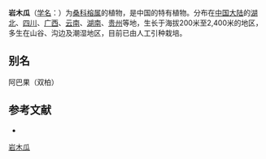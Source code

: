 {{Speciesbox
| name = 岩木瓜
| status = 
| status_system = 
| image =
| genus = Ficus
| species = tsiangii
| authority = Merr. ex Corner
}}

'''岩木瓜'''（[[学名|学名]]：{{lang|la|''Ficus tsiangii''}}）为[[桑科|桑科]][[榕属|榕属]]的植物，是中国的特有植物。分布在[[中国大陆|中国大陆]]的[[湖北|湖北]]、[[四川|四川]]、[[广西|广西]]、[[云南|云南]]、[[湖南|湖南]]、[[贵州|贵州]]等地，生长于海拔200米至2,400米的地区，多生在山谷、沟边及潮湿地区，目前已由人工引种栽培。

== 别名 ==
阿巴果（双柏）

== 参考文献 ==
<div class="references-small">
* {{cite web| url =http://www.bioinfo.cn/db05/KmzwSpecies.php?action=view&id=13683| title =岩木瓜| work =《中国高等植物数据库全库》| publisher =中国科学院微生物研究所| author =昆明植物研究所| accessdate =2009-02-24| archive-date =2018-06-28| archive-url =https://web.archive.org/web/20180628204035/http://www.bioinfo.cn/db05/KmzwSpecies.php?action=view| dead-url =yes}}
</div>
{{Taxonbar|from=Q11049337}}

[[Category:榕属|岩木瓜]]


{{植物小作品}}
